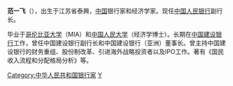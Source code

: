'''范一飞'''（{{bd|1964年|8月|}}），出生于江苏省泰興，[[中国|中国]]银行家和经济学家。现任[[中国人民银行|中国人民银行]]副行长。

毕业于[[哥伦比亚大学|哥伦比亚大学]]（MIA）和[[中国人民大学|中国人民大学]]（经济学博士）。长期在[[中国建设银行|中国建设银行]]工作，曾任中国建设银行副行长和中国建设银行（亚洲）董事长。曾主持中国建设银行的财务重组、股份制改革、引进海外战略投资者以及IPO工作。著有《国民收入流程和分配格局分析》等。

{{中國人物小作品}}
{{DEFAULTSORT:Fan范}}
[[Category:中华人民共和国银行家|Category:中华人民共和国银行家]]
[[Category:范姓|Y]]